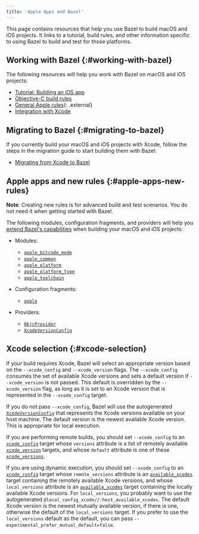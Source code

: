 ```yaml
---
title: 'Apple Apps and Bazel'
---
```


This page contains resources that help you use Bazel to build macOS and iOS
projects. It links to a tutorial, build rules, and other information specific to
using Bazel to build and test for those platforms.

## Working with Bazel {:#working-with-bazel}

The following resources will help you work with Bazel on macOS and iOS projects:

*  [Tutorial: Building an iOS app](/versions/8.0.0/start/ios-app)
*  [Objective-C build rules](/versions/8.0.0/reference/be/objective-c)
*  [General Apple rules](https://github.com/bazelbuild/rules_apple){: .external}
*  [Integration with Xcode](/versions/8.0.0/install/ide)

## Migrating to Bazel {:#migrating-to-bazel}

If you currently build your macOS and iOS projects with Xcode, follow the steps
in the migration guide to start building them with Bazel:

*  [Migrating from Xcode to Bazel](/versions/8.0.0/migrate/xcode)

## Apple apps and new rules {:#apple-apps-new-rules}

**Note**: Creating new rules is for advanced build and test scenarios.
You do not need it when getting started with Bazel.

The following modules, configuration fragments, and providers will help you
[extend Bazel's capabilities](/versions/8.0.0/extending/concepts)
when building your macOS and iOS projects:

*  Modules:

   *  [`apple_bitcode_mode`](/versions/8.0.0/rules/lib/builtins/apple_bitcode_mode)
   *  [`apple_common`](/versions/8.0.0/rules/lib/toplevel/apple_common)
   *  [`apple_platform`](/versions/8.0.0/rules/lib/builtins/apple_platform)
   *  [`apple_platform_type`](/versions/8.0.0/rules/lib/builtins/apple_platform_type)
   *  [`apple_toolchain`](/versions/8.0.0/rules/lib/builtins/apple_toolchain)

*  Configuration fragments:

   *  [`apple`](/versions/8.0.0/rules/lib/fragments/apple)

*  Providers:

   *  [`ObjcProvider`](/versions/8.0.0/rules/lib/providers/ObjcProvider)
   *  [`XcodeVersionConfig`](/versions/8.0.0/rules/lib/providers/XcodeVersionConfig)

## Xcode selection {:#xcode-selection}

If your build requires Xcode, Bazel will select an appropriate version based on
the `--xcode_config` and `--xcode_version` flags. The `--xcode_config` consumes
the set of available Xcode versions and sets a default version if
`--xcode_version` is not passed. This default is overridden by the
`--xcode_version` flag, as long as it is set to an Xcode version that is
represented in the `--xcode_config` target.

If you do not pass `--xcode_config`, Bazel will use the autogenerated
[`XcodeVersionConfig`](/versions/8.0.0/rules/lib/providers/XcodeVersionConfig) that represents the
Xcode versions available on your host machine. The default version is
the newest available Xcode version. This is appropriate for local execution.

If you are performing remote builds, you should set `--xcode_config` to an
[`xcode_config`](/versions/8.0.0/reference/be/objective-c#xcode_config)
target whose `versions` attribute is a list of remotely available
[`xcode_version`](/versions/8.0.0/reference/be/objective-c#xcode_version)
targets, and whose `default` attribute is one of these
[`xcode_versions`](/versions/8.0.0/reference/be/objective-c#xcode_version).

If you are using dynamic execution, you should set `--xcode_config` to an
[`xcode_config`](/versions/8.0.0/reference/be/objective-c#xcode_config)
target whose `remote_versions` attribute is an
[`available_xcodes`](/versions/8.0.0/reference/be/workspace#available_xcodes)
target containing the remotely available Xcode versions, and whose
`local_versions` attribute is an
[`available_xcodes`](/versions/8.0.0/reference/be/workspace#available_xcodes)
target containing the locally available Xcode versions. For `local_versions`,
you probably want to use the autogenerated
`@local_config_xcode//:host_available_xcodes`. The default Xcode version is the
newest mutually available version, if there is one, otherwise the default of the
`local_versions` target. If you prefer to use the `local_versions` default
as the default, you can pass `--experimental_prefer_mutual_default=false`.
